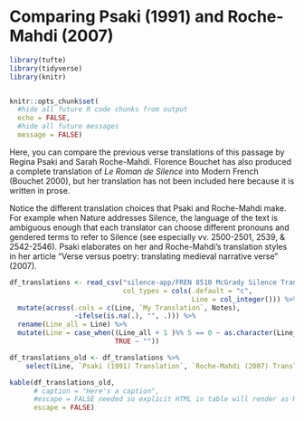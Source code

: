 # Comparing Psaki (1991) and Roche-Mahdi (2007)



```r
library(tufte)
library(tidyverse)
library(knitr)


knitr::opts_chunk$set(
  #hide all future R code chunks from output
  echo = FALSE,
  #hide all future messages
  message = FALSE)
```


Here, you can compare the previous verse translations of this passage by Regina Psaki and Sarah Roche-Mahdi. Florence Bouchet has also produced a complete translation of _Le Roman de Silence_ into Modern French (Bouchet 2000), but her translation has not been included here because it is written in prose. 

Notice the different translation choices that Psaki and Roche-Mahdi make. For example when Nature addresses Silence, the language of the text is ambiguous enough that each translator can choose different pronouns and gendered terms to refer to Silence (see especially vv. 2500-2501, 2539, & 2542-2546). Psaki elaborates on her and Roche-Mahdi's translation styles in her article "Verse versus poetry: translating medieval narrative verse" (2007).

<!-- There's about to be some R up in here: `r margin_note("This is a margin note")` -->


```r

df_translations <- read_csv("silence-app/FREN 8510 McGrady Silence Translations - Sheet1.csv", 
                            col_types = cols(.default = "c",
                                             Line = col_integer())) %>% 
  mutate(across(.cols = c(Line, `My Translation`, Notes), 
                ~ifelse(is.na(.), "", .))) %>%
  rename(Line_all = Line) %>%
  mutate(Line = case_when((Line_all + 1 )%% 5 == 0 ~ as.character(Line_all),
                          TRUE ~ ""))

```



```r

df_translations_old <- df_translations %>% 
    select(Line, `Psaki (1991) Translation`, `Roche-Mahdi (2007) Translation`)

kable(df_translations_old, 
      # caption = "Here's a caption", 
      #escape = FALSE needed so explicit HTML in table will render as HTML
      escape = FALSE)


```


